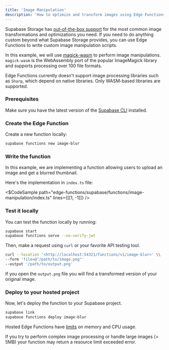 ```yaml
---
title: 'Image Manipulation'
description: 'How to optimize and transform images using Edge Functions.'
---
```


Supabase Storage has [out-of-the-box support](https://supabase.com/docs/guides/storage/serving/image-transformations?queryGroups=language&language=js) for the most common image transformations and optimizations you need.
If you need to do anything custom beyond what Supabase Storage provides, you can use Edge Functions to write custom image manipulation scripts.

In this example, we will use [magick-wasm](https://github.com/dlemstra/magick-wasm) to perform image manipulations. `magick-wasm` is the WebAssembly port of the popular ImageMagick library and supports processing over 100 file formats.

<Admonition type="warning">

Edge Functions currently doesn't support image processing libraries such as `Sharp`, which depend on native libraries. Only WASM-based libraries are supported.

</Admonition>

### Prerequisites

Make sure you have the latest version of the [Supabase CLI](https://supabase.com/docs/guides/cli#installation) installed.

### Create the Edge Function

Create a new function locally:

```bash
supabase functions new image-blur

```

### Write the function

In this example, we are implementing a function allowing users to upload an image and get a blurred thumbnail.

Here's the implementation in `index.ts` file:

<$CodeSample
path="edge-functions/supabase/functions/image-manipulation/index.ts"
lines={[[1, -1]]}
/>

### Test it locally

You can test the function locally by running:

```bash
supabase start
supabase functions serve --no-verify-jwt

```

Then, make a request using `curl` or your favorite API testing tool.

```bash
curl --location '<http://localhost:54321/functions/v1/image-blur>' \\
--form 'file=@"/path/to/image.png"'
--output '/path/to/output.png'

```

If you open the `output.png` file you will find a transformed version of your original image.

### Deploy to your hosted project

Now, let's deploy the function to your Supabase project.

```bash
supabase link
supabase functions deploy image-blur

```

<Admonition type="warning">

Hosted Edge Functions have [limits](https://supabase.com/docs/guides/functions/limits) on memory and CPU usage.

If you try to perform complex image processing or handle large images (> 5MB) your function may return a resource limit exceeded error.

</Admonition>

